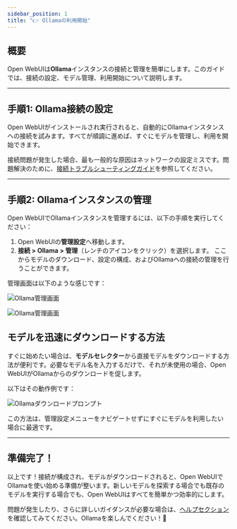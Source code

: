 ```yaml
---
sidebar_position: 1
title: "👉 Ollamaの利用開始"
---
```


## 概要

Open WebUIは**Ollama**インスタンスの接続と管理を簡単にします。このガイドでは、接続の設定、モデル管理、利用開始について説明します。

---

## 手順1: Ollama接続の設定

Open WebUIがインストールされ実行されると、自動的にOllamaインスタンスへの接続を試みます。すべてが順調に進めば、すぐにモデルを管理し、利用を開始できます。

接続問題が発生した場合、最も一般的な原因はネットワークの設定ミスです。問題解決のために、[接続トラブルシューティングガイド](/troubleshooting/connection-error)を参照してください。

---

## 手順2: Ollamaインスタンスの管理

Open WebUIでOllamaインスタンスを管理するには、以下の手順を実行してください：

1. Open WebUIの**管理設定**へ移動します。
2. **接続 > Ollama > 管理**（レンチのアイコンをクリック）を選択します。
   ここからモデルのダウンロード、設定の構成、およびOllamaへの接続の管理を行うことができます。

管理画面は以下のような感じです：

![Ollama管理画面](/images/getting-started/quick-start/manage-ollama.png)

![Ollama管理画面](/images/getting-started/quick-start/manage-modal-ollama.png)


## モデルを迅速にダウンロードする方法

すぐに始めたい場合は、**モデルセレクター**から直接モデルをダウンロードする方法が便利です。必要なモデル名を入力するだけで、それが未使用の場合、Open WebUIがOllamaからのダウンロードを促します。

以下はその動作例です：

![Ollamaダウンロードプロンプト](/images/getting-started/quick-start/selector-ollama.png)

この方法は、管理設定メニューをナビゲートせずにすぐにモデルを利用したい場合に最適です。

---

## 準備完了！

以上です！接続が構成され、モデルがダウンロードされると、Open WebUIでOllamaを使い始める準備が整います。新しいモデルを探索する場合でも既存のモデルを実行する場合でも、Open WebUIはすべてを簡単かつ効率的にします。

問題が発生したり、さらに詳しいガイダンスが必要な場合は、[ヘルプセクション](/troubleshooting)を確認してみてください。Ollamaを楽しんでください！🎉